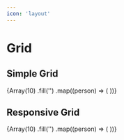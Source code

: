 ```yaml
---
icon: 'layout'
---
```



# Grid

## Simple Grid

<Wrapper>
  <Grid numCol={5}>
    {Array(10)
      .fill('')
      .map((person) => (
        <PeoplePhoto />
      ))}
  </Grid>
</Wrapper>

## Responsive Grid

<Wrapper>
  <Grid numCol={5} numColXS={1} numColSM={1} numColMD={2} numColLG={4}>
    {Array(10)
      .fill('')
      .map((person) => (
        <PeoplePhoto />
      ))}
  </Grid>
</Wrapper>
